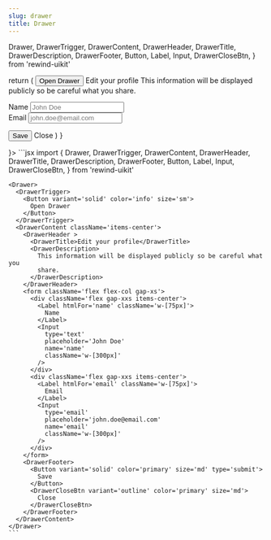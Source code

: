 ```yaml
---
slug: drawer
title: Drawer
---
```


  Drawer,
  DrawerTrigger,
  DrawerContent,
  DrawerHeader,
  DrawerTitle,
  DrawerDescription,
  DrawerFooter,
  Button,
  Label,
  Input,
  DrawerCloseBtn,
} from 'rewind-uikit'

  return (
    <Drawer>
      <DrawerTrigger>
        <Button variant='solid' color='info' size='sm'>
          Open Drawer
        </Button>
      </DrawerTrigger>
      <DrawerContent className='items-center gap-10'>
        <DrawerHeader>
          <DrawerTitle>Edit your profile</DrawerTitle>
          <DrawerDescription>
            This information will be displayed publicly so be careful what you
            share.
          </DrawerDescription>
        </DrawerHeader>
        <form className='flex flex-col gap-xs'>
          <div className='flex gap-xxs items-center'>
            <Label htmlFor='name' className='w-[75px]'>
              Name
            </Label>
            <Input
              type='text'
              placeholder='John Doe'
              name='name'
              className='w-[300px]'
            />
          </div>
          <div className='flex gap-xxs items-center'>
            <Label htmlFor='email' className='w-[75px]'>
              Email
            </Label>
            <Input
              type='email'
              placeholder='john.doe@email.com'
              name='email'
              className='w-[300px]'
            />
          </div>
        </form>
        <DrawerFooter>
          <Button variant='solid' color='primary' size='md' type='submit'>
            Save
          </Button>
          <DrawerCloseBtn variant='outline' color='primary' size='md'>
            Close
          </DrawerCloseBtn>
        </DrawerFooter>
      </DrawerContent>
    </Drawer>
  )
}

<div className="flex flex-col gap-8 justify-center items-center">
  <DocsTemplate preview={<DrawerPreview />}>
    ```jsx
    import { 
      Drawer,
      DrawerTrigger,
      DrawerContent,
      DrawerHeader,
      DrawerTitle,
      DrawerDescription,
      DrawerFooter,
      Button,
      Label,
      Input,
      DrawerCloseBtn,
    } from 'rewind-uikit'

    <Drawer>
      <DrawerTrigger>
        <Button variant='solid' color='info' size='sm'>
          Open Drawer
        </Button>
      </DrawerTrigger>
      <DrawerContent className='items-center'>
        <DrawerHeader >
          <DrawerTitle>Edit your profile</DrawerTitle>
          <DrawerDescription>
            This information will be displayed publicly so be careful what you
            share.
          </DrawerDescription>
        </DrawerHeader>
        <form className='flex flex-col gap-xs'>
          <div className='flex gap-xxs items-center'>
            <Label htmlFor='name' className='w-[75px]'>
              Name
            </Label>
            <Input
              type='text'
              placeholder='John Doe'
              name='name'
              className='w-[300px]'
            />
          </div>
          <div className='flex gap-xxs items-center'>
            <Label htmlFor='email' className='w-[75px]'>
              Email
            </Label>
            <Input
              type='email'
              placeholder='john.doe@email.com'
              name='email'
              className='w-[300px]'
            />
          </div>
        </form>
        <DrawerFooter>
          <Button variant='solid' color='primary' size='md' type='submit'>
            Save
          </Button>
          <DrawerCloseBtn variant='outline' color='primary' size='md'>
            Close
          </DrawerCloseBtn>
        </DrawerFooter>
      </DrawerContent>
    </Drawer>
    ```

  </DocsTemplate>
</div>
